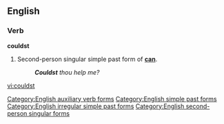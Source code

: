 ==English==

===Verb===
'''couldst'''

# {{archaic}} Second-person singular simple past form of '''[[can]]'''.
#:'''''Couldst''' thou help me?''

[[Category:English auxiliary verb forms]]
[[Category:English simple past forms]]
[[Category:English irregular simple past forms]]
[[Category:English second-person singular forms]]

[[vi:couldst]]
